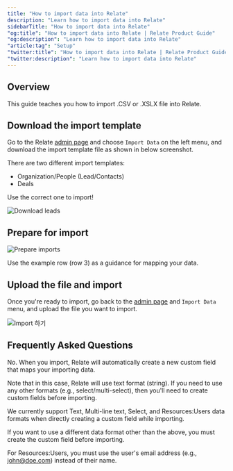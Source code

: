 ```yaml
---
title: "How to import data into Relate"
description: "Learn how to import data into Relate"
sidebarTitle: "How to import data into Relate"
"og:title": "How to import data into Relate | Relate Product Guide"
"og:description": "Learn how to import data into Relate"
"article:tag": "Setup"
"twitter:title": "How to import data into Relate | Relate Product Guide"
"twitter:description": "Learn how to import data into Relate"
---
```


## Overview

This guide teaches you how to import .CSV or .XSLX file into Relate.

## Download the import template

Go to the Relate [admin page](https://app.relate.so) and choose `Import Data` on the left menu, and download the import template file as shown in below screenshot.

There are two different import templates:

- Organization/People (Lead/Contacts)
- Deals

Use the correct one to import!

![Download leads](/docs/images/setup/download-leads.png)

## Prepare for import

![Prepare imports](/docs/images/setup/prepare-imports.png)

Use the example row (row 3) as a guidance for mapping your data.

## Upload the file and import

Once you're ready to import, go back to the [admin page](https://app.relate.so/) and `Import Data` menu, and upload the file you want to import.

![Import 하기](/docs/images/setup/import.png)

## Frequently Asked Questions

<AccordionGroup>
	<Accordion title="Do I have to create custom fields before importing?">

No. When you import, Relate will automatically create a new custom field that maps your importing data.

Note that in this case, Relate will use text format (string). If you need to use any other formats (e.g., select/multi-select), then you'll need to create custom fields before importing.

</Accordion>

<Accordion title="Can I change a custom field's data format when importing?">

We currently support Text, Multi-line text, Select, and Resources:Users data formats when directly creating a custom field while importing.

If you want to use a different data format other than the above, you must create the custom field before importing.

For Resources:Users, you must use the user's email address (e.g., john@doe.com) instead of their name.

</Accordion>
</AccordionGroup>
